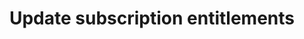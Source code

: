 ---
openapi: "PATCH /subscriptions/{code}/entitlements"
authMethod: "bearer"
title: "Update subscription entitlements"
---